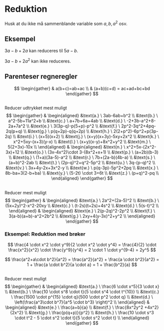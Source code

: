 # Reduktion
Husk at du ikke må sammenblande variable som $a, b, a^2$ osv.

::: {.callout-tip}
## Eksempel

$3a-b+2a$ kan reduceres til $5a-b$.

$3a-b+2a^2$ kan ikke reduceres.
:::



::: {.callout-note}
## Parenteser regneregler
$$
\begin{gather}
& a(b+c)=ab+ac \\
& (a+b)(c+d) = ac+ad+bc+bd
\end{gather}
$$
:::


##
Reducer udtrykket mest muligt
$$
\begin{gather}
&
\begin{aligned}
&\text{a.} \ 3ab-6ab+b^2 \\
&\text{b.} \ a^2-5b+11a^2+b \\
&\text{c.} \ a+7b+6a+4ab \\
&\text{d.} \ -2+3b-a^2+8-2a+7a^2 \\
&\text{e.} \ 3(3p-q)-p(5+p)-p^2 \\
&\text{f.} \ 2p^2-3q^2+4pq-2q(p+q) \\
&\text{g.} \ p(q+2p)-q(q+2p) \\
&\text{h.} \ 2(2+p^2)-6p^2+p(3p-2q) \\
&\text{i.} \ (x+5)(x+2) \\
&\text{j.} \ (x+y)(x+3y)-5xy+2x^2 \\
&\text{k.} \ x^2+5xy-(x+3)(y-x) \\
&\text{l.} \ (x+y)(x-y)+8x^2+y^2 \\
&\text{m.} \ 5(2+3x)-10x \\
\end{aligned}
&
\begin{aligned}
&\text{n.} \ x^2+5x-(2x^2-3x)+12 \\
&\text{o.} \ (3x-4x^2)\cdot 3-(8x^2+x+1) \\
&\text{p.} \ (a+2b)(b-3) \\
&\text{q.} \ (1+a)(3a-5)-a^2 \\
&\text{r.} \ 7b+(2a-b)(4b-a) \\
&\text{s.} \ (a+b)^2-2ab \\
&\text{t.} \ (2p-q)^2+q^2-5p^2 \\
&\text{u.} \ 3q-(p-q)^2 \\
&\text{v.} \ 3x+4y-2x+3x^2-y \\
&\text{w.} \ p(q-3p)-5p^2+2pq \\
&\text{x.} \ 8b-ba+3(2-b+ba) \\
&\text{y.} \ (5-2t) \cdot 3+6t \\
&\text{z.} \ (p+q)^2-pq \\
\end{aligned}
\end{gather}
$$

##
Reducer mest muligt
$$
\begin{gather}
&
\begin{aligned}
&\text{a.} \ 2a^2+(2a-5)^2 \\
&\text{b.} \ (5x+2y)^2-x^2-20xy \\
&\text{c.} \ (t-2s)(t+2s)+4s^2 \\
&\text{d.} \ 5(s-t)^2 \\
\end{aligned}
&
\begin{aligned}
&\text{e.} \ 2(p-2q)^2-2p^2 \\
&\text{f.} \ 3(a-b)(a+b)-a^2+2b^2 \\
&\text{g.} \ 2xy+4(y-3x)^2+y^2 \\
\end{aligned}
\end{gather}
$$

:::{.callout-tip}
### Eksempel: Reduktion med brøker
$$
\frac{4 \cdot x^2 \cdot y^9}{2 \cdot x^2 \cdot y^4}
= \frac{4}{2} \cdot \frac{x^2}{x^2} \cdot \frac{y^9}{y^4} 
= 2 \cdot 1 \cdot y^{9-4} = 2y^5
$$


$$
\frac{a^2+a\cdot b^2}{a^2}
= \frac{a^2}{a^2} + \frac{a \cdot b^2}{a^2}
= 1 + \frac{a \cdot b^2}{a \cdot a}
= 1 + \frac{b^2}{a}
$$
:::

##
Reducer mest muligt
$$
\begin{gather}
&
\begin{aligned}
&\text{a.} \ \frac{6 \cdot x^5}{3 \cdot x} \\
&\text{b.} \ \frac{10 \cdot s^8 \cdot t}{5 \cdot s^4 \cdot t^{10}} \\
&\text{c.} \ \frac{1500 \cdot p^{15} \cdot q}{500 \cdot p^2 \cdot q} \\
&\text{d.} \ \left(\frac{a^3\cdot b^7}{a^5 \cdot b^3} \right)^2 \\
\end{aligned}
&
\begin{aligned}
&\text{e.} \ \frac{a+b}{a} \\
&\text{f.} \ \frac{8x^2y^2 +4x^2}{2x^2} \\
&\text{g.} \ \frac{p(q+p)}{p^2} \\
&\text{h.} \ \frac{10 \cdot s^3 \cdot t^2 - 5 \cdot s^2 \cdot t}{5 \cdot s^2 \cdot t} \\
\end{aligned}
\end{gather}
$$